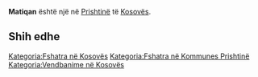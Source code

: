 {{Fshat në 
 | Emri                = Matiqan
 | EmriAlt                = 
 | NAME_SHORT_FORM=      
 | NAME_GENERIC=      
 | NAME_SORT_NAME_RO=      MATIQAN
 | FULL_NAME_RO = Matiqan
 | FULL_NAME_ND_RO=Matiqan
 | SORT_NAME_RG=MATIQAN
 | FULL_NAME_RG=Matiqan
 | FULL_NAME_ND_RG=Matiqan
 | SRP_NAME_SHORT_FORM=      
 | SRP_NAME_GENERIC=      
 | SRP_NAME_SORT_NAME_RO=      
 | SRP_FULL_NAME_RO = 
 | SRP_FULL_NAME_ND_RO=
 | SRP_SORT_NAME_RG=
 | SRP_FULL_NAME_RG=
 | SRP_FULL_NAME_ND_RG=
 | Emri (Rasa dhanore) = 
 | Figura              = 
 | Shteti              = Kosovo
 | Komuna              = Prishtinë
 | Kodi postar         = 
 | Sipërfaqja          = 

 | Popullsia           = 

 | Regj. i popullsisë  = 
 | Dend. e popullsisë  = 
 | Faqja zyrtare       = 
 <!--- Koordinatat ----> 
 | Gjerësia            = 42.645551
 | Gjatësia            = 21.198257
 | Lartësia            = 
}}
'''Matiqan''' është një [[]] në [[Prishtinë]] të [[Kosovës]].

<!-- == Gjeografia == -->
<!-- == Historia == -->
<!-- == Demografia == -->
== Shih edhe ==
{{Komuna Prishtinë}}
{{Kosovo-Administrata-Cung}}

[[Kategoria:Fshatra në Kosovës]]
[[Kategoria:Fshatra në Kommunes Prishtinë]]
[[Kategoria:Vendbanime në Kosovës]]